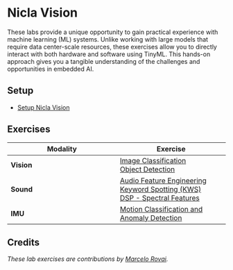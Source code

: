 # Nicla Vision {.unnumbered}

These labs provide a unique opportunity to gain practical experience with machine learning (ML) systems. Unlike working with large models that require data center-scale resources, these exercises allow you to directly interact with both hardware and software using TinyML. This hands-on approach gives you a tangible understanding of the challenges and opportunities in embedded AI.

## Setup

- [Setup Nicla Vision](./contents/niclav_sys/niclav_sys.qmd)

## Exercises

| **Modality** | **Exercise** |
|--------------|--------------|
| **Vision**   | [Image Classification](./contents/image_classification/image_classification.qmd) <br> [Object Detection](./contents/object_detection_fomo/object_detection_fomo.qmd) |
| **Sound**    | [Audio Feature Engineering](./contents/kws_feature_eng/kws_feature_eng.qmd) <br> [Keyword Spotting (KWS)](./contents/kws_nicla/kws_nicla.qmd) <br> [DSP - Spectral Features](./contents/dsp_spectral_features_block/dsp_spectral_features_block.qmd) |
| **IMU**      | [Motion Classification and Anomaly Detection](./contents/motion_classify_ad/motion_classify_ad.qmd) |


## Credits

_These lab exercises are contributions by [Marcelo Rovai](https://github.com/Mjrovai)._